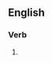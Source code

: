 ==English==

===Verb===
{{head|en|present participle}}

# {{present participle of|emancipate|lang=en|nocat=1}}